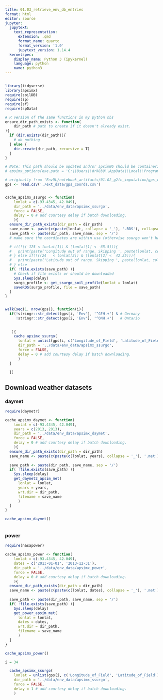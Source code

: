 ```yaml
---
title: 01.03_retrieve_env_db_entries
format: html
editor: source
jupyter:
  jupytext:
    text_representation:
      extension: .qmd
      format_name: quarto
      format_version: '1.0'
      jupytext_version: 1.14.4
  kernelspec:
    display_name: Python 3 (ipykernel)
    language: python
    name: python3
---
```


## 

```r
library(tidyverse)
library(apsimx)
require(soilDB)
require(sp)
require(sf)
require(spData)

# R version of the same functions in my python nbs
ensure_dir_path_exists <- function(
    dir_path # path to create if it doesn't already exist. 
){
  if (dir.exists(dir_path)){
    # do nothing
  } else {
    dir.create(dir_path, recursive = T)
  }
}
```

```r
# Note: This path should be updated and/or apsimNG should be containerized.
# apsimx_options(exe.path = 'C:\\Users\\drk8b9\\AppData\\Local\\Programs\\APSIM2023.5.7219.0\\bin\\ApsimNG.exe')

# originally from 'EnvDL/notebook_artifacts/01.02_g2fc_imputation/gps_coords.csv'
gps <- read.csv('./ext_data/gps_coords.csv')


cache_apsimx_ssurgo <- function(
    lonlat = c(-93.4345, 42.049),
    dir_path = '../data/env_data/apsimx_ssurgo', 
    force = FALSE,
    delay = 0 # add courtesy delay if batch downloading. 
    ){
  ensure_dir_path_exists(dir_path = dir_path)
  save_name <- paste(c(paste(lonlat, collapse = '_'), '.RDS'), collapse = '')
  save_path <- paste(dir_path, save_name, sep = '/')
  # make sure the coordinates are within usa (otherwise ssurgo won't have them)

  # if(!((-125 < lonlat[1]) & (lonlat[1] < -65.5))){
  #   print(paste('Longitude out of range. Skipping ', paste(lonlat, collapse = ', '), '.', sep = ''))  
  # } else if(!((24   < lonlat[2]) & (lonlat[2] <  42.25))){
  #   print(paste('Latitude out of range. Skipping ', paste(lonlat, collapse = ', '), '.', sep = ''))  
  # } else 
  if( !file.exists(save_path) ){
    # Check if file exists or should be downloaded
    Sys.sleep(delay)
    surgo_profile <- get_ssurgo_soil_profile(lonlat = lonlat)
    saveRDS(surgo_profile, file = save_path)
  }
}


walk(seq(1, nrow(gps)), function(i){
  if(!stringr::str_detect(gps[i, 'Env'], '^GEH.+') & # Germany
     !stringr::str_detect(gps[i, 'Env'], '^ONH.+')   # Ontario
     
     
   ){
    cache_apsimx_ssurgo(
      lonlat = unlist(gps[i, c('Longitude_of_Field', 'Latitude_of_Field')]),
      dir_path = '../data/env_data/apsimx_ssurgo',
      force = FALSE,
      delay = 0 # add courtesy delay if batch downloading.
      )
  }
  
  })

```

## Download weather datasets

### daymet
```r
require(daymetr)

cache_apsimx_daymet <- function(
    lonlat = c(-93.4345, 42.049),
    years = c(2013, 2013),
    dir_path = '../data/env_data/apsimx_daymet', 
    force = FALSE,
    delay = 0 # add courtesy delay if batch downloading. 
    ){
  ensure_dir_path_exists(dir_path = dir_path)
  save_name <- paste(c(paste(c(lonlat, years), collapse = '_'), '.met'), collapse = '')
  
  save_path <- paste(dir_path, save_name, sep = '/')
  if( !file.exists(save_path) ){
    Sys.sleep(delay)
    get_daymet2_apsim_met(
      lonlat = lonlat, 
      years = years, 
      wrt.dir = dir_path, 
      filename = save_name
      )
  }
}

cache_apsimx_daymet()



```

### power

```r
require(nasapower)

cache_apsimx_power <- function(
    lonlat = c(-93.4345, 42.049),
    dates = c('2013-01-01', '2013-12-31'),
    dir_path = '../data/env_data/apsimx_power', 
    force = FALSE,
    delay = 0 # add courtesy delay if batch downloading. 
    ){
  ensure_dir_path_exists(dir_path = dir_path)
  save_name <- paste(c(paste(c(lonlat, dates), collapse = '_'), '.met'), collapse = '')
  
  save_path <- paste(dir_path, save_name, sep = '/')
  if( !file.exists(save_path) ){
    Sys.sleep(delay)
    get_power_apsim_met(
      lonlat = lonlat, 
      dates = dates, 
      wrt.dir = dir_path, 
      filename = save_name
      )
  }
}

cache_apsimx_power()

```





```r
i = 34

  cache_apsimx_ssurgo(
    lonlat = unlist(gps[i, c('Longitude_of_Field', 'Latitude_of_Field')]),
    dir_path = '../data/env_data/apsimx_ssurgo', 
    force = FALSE,
    delay = 1 # add courtesy delay if batch downloading. 
    )
  

```
